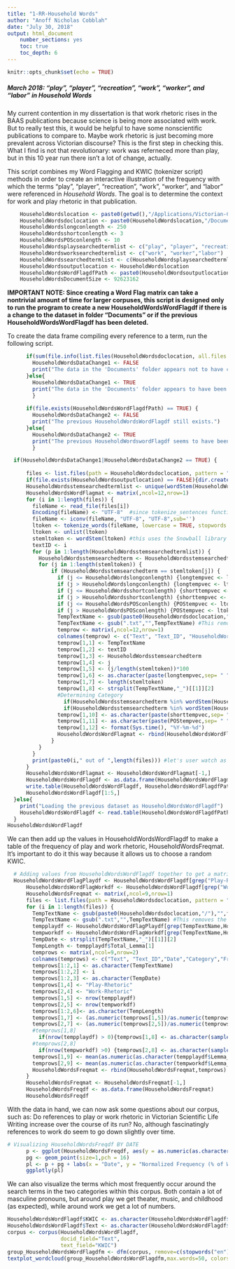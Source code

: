 ```yaml
---
title: "1-RR-Household Words"
author: "Anoff Nicholas Cobblah"
date: "July 30, 2018"
output: html_document
    number_sections: yes
    toc: true
    toc_depth: 6
---
```


```r
knitr::opts_chunk$set(echo = TRUE)
```

##### March 2018: "play", "player", "recreation", "work", "worker", and "labor" in *Household Words*

My current contention in my dissertation is that work rhetoric rises in the BAAS publications because science is being more associated with work. But to really test this, it would be helpful to have some nonscientific publications to compare to. Maybe work rhetoric is just becoming more prevalent across Victorian discourse? This is the first step in checking this. What I find is not that revolutionary: work was referneced more than play, but in this 10 year run there isn't a lot of change, actually.

This script combines my Word Flagging and KWIC (tokenizer script) methods in order to create an interactive illustration of the frequency with which the terms "play", "player", "recreation", "work", "worker", and "labor" were referenced in *Household Words*. The goal is to determine the context for work and play rhetoric in that publication.

```r
    HouseholdWordslocation <- paste0(getwd(),"/Applications/Victorian-Culture/Victorian-Periodicals/Household-Words")
    HouseholdWordsdoclocation <- paste0(HouseholdWordslocation,"/Documents")
    HouseholdWordslongconlength <- 250
    HouseholdWordsshortconlength <- 3
    HouseholdWordsPOSconlength <- 10
    HouseholdWordsplaysearchedtermlist <- c("play", "player", "recreation")
    HouseholdWordsworksearchedtermlist <- c("work", "worker","labor")
    HouseholdWordssearchedtermlist <- c(HouseholdWordsplaysearchedtermlist,HouseholdWordsworksearchedtermlist)
    HouseholdWordsoutputlocation <- HouseholdWordslocation
    HouseholdWordsWordFlagdfPath <- paste0(HouseholdWordsoutputlocation,"/","HouseholdWordsWordFlagdf.txt")
    HouseholdWordsDocumentSize <- 92623162
```

**IMPORTANT NOTE: Since creating a Word Flag matrix can take a nontrivial amount of time for larger corpuses, this script is designed only to run the program to create a new HouseholdWordsWordFlagdf if there is a change to the dataset in folder "Documents" or if the previous HouseholdWordsWordFlagdf has been deleted.**

To create the data frame compiling every reference to a term, run the following script.

```r
      if(sum(file.info(list.files(HouseholdWordsdoclocation, all.files = TRUE, recursive = TRUE, full.names=TRUE))$size) == HouseholdWordsDocumentSize) {
        HouseholdWordsDataChange1 <- FALSE
        print("The data in the 'Documents' folder appears not to have changed.")
      }else{
        HouseholdWordsDataChange1 <- TRUE
        print("The data in the 'Documents' folder appears to have been changed. A new HouseholdWordsWordFlagdf will therefore be created. TO UPDATE THIS SCRIPT, PLEASE CHANGE THE HouseholdWordsDocumentSize TO REFLECT THE NEW SIZE OF THE DOCUMENTS.")
        }
      
      if(file.exists(HouseholdWordsWordFlagdfPath) == TRUE) {
        HouseholdWordsDataChange2 <- FALSE
        print("The previous HouseholdWordsWordFlagdf still exists.")
      }else{
        HouseholdWordsDataChange2 <- TRUE
        print("The previous HouseholdWordswordFlagdf seems to have been moved or deleted.  A new HouseholdWordsWordFlag will therefore be created.")
        }

  if(HouseholdWordsDataChange1|HouseholdWordsDataChange2 == TRUE) {
  
      files <- list.files(path = HouseholdWordsdoclocation, pattern = "txt", full.names = TRUE) #creates vector of txt file names.
      if(file.exists(HouseholdWordsoutputlocation) == FALSE){dir.create(HouseholdWordsoutputlocation)}
      HouseholdWordsstemsearchedtermlist <- unique(wordStem(HouseholdWordssearchedtermlist)) #lemmatizes the list of terms you want to search for.
      HouseholdWordsWordFlagmat <- matrix(,ncol=12,nrow=1)
      for (i in 1:length(files)) {
        fileName <- read_file(files[i])
        Encoding(fileName) <- "UTF-8"  #since tokenize_sentences function requires things to be encoded in UTF-8, need to remove some data.
        fileName <- iconv(fileName, "UTF-8", "UTF-8",sub='')
        ltoken <- tokenize_words(fileName, lowercase = TRUE, stopwords = NULL, simplify = FALSE)
        ltoken <- unlist(ltoken)
        stemltoken <- wordStem(ltoken) #this uses the Snowball library to lemmatize the entire text.
        textID <- i
        for (p in 1:length(HouseholdWordsstemsearchedtermlist)) {
          HouseholdWordsstemsearchedterm <- HouseholdWordsstemsearchedtermlist[p]
          for (j in 1:length(stemltoken)) {
              if (HouseholdWordsstemsearchedterm == stemltoken[j]) {
                if (j <= HouseholdWordslongconlength) {longtempvec <- ltoken[(1:(j+HouseholdWordslongconlength))]}
                if (j > HouseholdWordslongconlength) {longtempvec <- ltoken[(j-HouseholdWordslongconlength):(j+HouseholdWordslongconlength)]}
                if (j <= HouseholdWordsshortconlength) {shorttempvec <- ltoken[(1:(j+HouseholdWordsshortconlength))]}
                if (j > HouseholdWordsshortconlength) {shorttempvec <- ltoken[(j-HouseholdWordsshortconlength):(j+HouseholdWordsshortconlength)]}
                if (j <= HouseholdWordsPOSconlength) {POStempvec <- ltoken[(1:(j+HouseholdWordsPOSconlength))]}
                if (j > HouseholdWordsPOSconlength) {POStempvec <- ltoken[(j-HouseholdWordsPOSconlength):(j+HouseholdWordsPOSconlength)]}
                TempTextName <- gsub(paste0(HouseholdWordsdoclocation,"/"),"",files[i]) #This grabs just the end of the file path.
                TempTextName <- gsub(".txt","",TempTextName) #This removes the .txt from the end of the name.
                temprow <- matrix(,ncol=12,nrow=1)
                colnames(temprow) <- c("Text", "Text_ID", "HouseholdWordsstemsearchedterm","Lemma","Lemma_Perc","KWIC","Total_Lemma","Date","Category","Short_KWIC","POS_KWIC","Current_Date")
                temprow[1,1] <- TempTextName
                temprow[1,2] <- textID
                temprow[1,3] <- HouseholdWordsstemsearchedterm
                temprow[1,4] <- j
                temprow[1,5] <- (j/length(stemltoken))*100
                temprow[1,6] <- as.character(paste(longtempvec,sep= " ",collapse=" "))
                temprow[1,7] <- length(stemltoken)
                temprow[1,8] <- strsplit(TempTextName,"_")[[1]][2]
                #Determining Category
                  if(HouseholdWordsstemsearchedterm %in% wordStem(HouseholdWordsplaysearchedtermlist)) {temprow[1,9] <- "Play-Rhetoric"}
                  if(HouseholdWordsstemsearchedterm %in% wordStem(HouseholdWordsworksearchedtermlist)) {temprow[1,9] <- "Work-Rhetoric"}
                temprow[1,10] <- as.character(paste(shorttempvec,sep= " ",collapse=" "))
                temprow[1,11] <- as.character(paste(POStempvec,sep= " ",collapse=" "))
                temprow[1,12] <- format(Sys.time(), "%Y-%m-%d")
                HouseholdWordsWordFlagmat <- rbind(HouseholdWordsWordFlagmat,temprow)
              }
          }
        }
        print(paste0(i," out of ",length(files))) #let's user watch as code runs for long searches
      }
      HouseholdWordsWordFlagmat <- HouseholdWordsWordFlagmat[-1,]
      HouseholdWordsWordFlagdf <- as.data.frame(HouseholdWordsWordFlagmat)
      write.table(HouseholdWordsWordFlagdf, HouseholdWordsWordFlagdfPath)
      HouseholdWordsWordFlagdf[1:5,]
  }else{
    print("Loading the previous dataset as HouseholdWordsWordFlagdf")
    HouseholdWordsWordFlagdf <- read.table(HouseholdWordsWordFlagdfPath)
  }
HouseholdWordsWordFlagdf
```

We can then add up the values in HouseholdWordsWordFlagdf to make a table of the frequency of play and work rhetoric, HouseholdWordsFreqmat. It's important to do it this way because it allows us to choose a random KWIC.

```r
  # Adding values from HouseholdWordsWordFlagdf together to get a matrix of normalized frequencies for each category, as HouseholdWordsFreqmat
  HouseholdWordsWordFlagPlaydf <- HouseholdWordsWordFlagdf[grep("Play-Rhetoric",HouseholdWordsWordFlagdf$Category),]
      HouseholdWordsWordFlagWorkdf <- HouseholdWordsWordFlagdf[grep("Work-Rhetoric",HouseholdWordsWordFlagdf$Category),]
      HouseholdWordsFreqmat <- matrix(,ncol=9,nrow=1)
      files <- list.files(path = HouseholdWordsdoclocation, pattern = "txt", full.names = TRUE)
      for (i in 1:length(files)) {
        TempTextName <- gsub(paste0(HouseholdWordsdoclocation,"/"),"",files[i]) #This grabs just the end of the file path.
        TempTextName <- gsub(".txt","",TempTextName) #This removes the .txt from the end of the name.
        tempplaydf <- HouseholdWordsWordFlagPlaydf[grep(TempTextName,HouseholdWordsWordFlagPlaydf$Text),]
        tempworkdf <- HouseholdWordsWordFlagWorkdf[grep(TempTextName,HouseholdWordsWordFlagWorkdf$Text),]
        TempDate <- strsplit(TempTextName,"_")[[1]][2]
        TempLength <- tempplaydf$Total_Lemma[1]
        temprows <- matrix(,ncol=9,nrow=2)
        colnames(temprows) <- c("Text", "Text_ID","Date","Category","Frequency","Total_Lemma","Normalized_Freq","Sample_KWIC","Avg_Lemma_Perc")
        temprows[1:2,1] <- as.character(TempTextName)
        temprows[1:2,2] <- i
        temprows[1:2,3] <- as.character(TempDate)
        temprows[1,4] <- "Play-Rhetoric"
        temprows[2,4] <- "Work-Rhetoric"
        temprows[1,5] <- nrow(tempplaydf)
        temprows[2,5] <- nrow(tempworkdf)
        temprows[1:2,6]<- as.character(TempLength)
        temprows[1,7] <- (as.numeric(temprows[1,5])/as.numeric(temprows[1,6]))*100
        temprows[2,7] <- (as.numeric(temprows[2,5])/as.numeric(temprows[2,6]))*100
        #temprows[1,8]
          if(nrow(tempplaydf) > 0){temprows[1,8] <- as.character(sample(tempplaydf$Short_KWIC,1))}else{temprows[1,8] <- NA}
        #temprows[2,8]
          if(nrow(tempworkdf) >0) {temprows[2,8] <- as.character(sample(tempworkdf$Short_KWIC,1))}else{temprows[2,8] <- NA}
        temprows[1,9] <- mean(as.numeric(as.character(tempplaydf$Lemma_Perc)))
        temprows[2,9] <- mean(as.numeric(as.character(tempworkdf$Lemma_Perc)))
        HouseholdWordsFreqmat <- rbind(HouseholdWordsFreqmat,temprows)
      }
      HouseholdWordsFreqmat <- HouseholdWordsFreqmat[-1,]
      HouseholdWordsFreqdf <- as.data.frame(HouseholdWordsFreqmat)
      HouseholdWordsFreqdf
```

With the data in hand, we can now ask some questions about our corpus, such as: Do references to play or work rhetoric in Victorian Scientific Life Writing increase over the course of its run? No, although fascinatingly references to work do seem to go down slightly over time.

```r
# Visualizing HouseholdWordsFreqdf BY DATE
      p <- ggplot(HouseholdWordsFreqdf, aes(y = as.numeric(as.character(Normalized_Freq)), x = as.numeric(substr(Date,1,4)), color = Category, label = Sample_KWIC))
      pg <- geom_point(size=1,pch = 16)
      pl <- p + pg + labs(x = "Date", y = "Normalized Frequency (% of Words in Text)", title = "Appearances of Play and Work Rhetoric within Household Words")
      ggplotly(pl)
```

We can also visualize the terms which most frequently occur around the search terms in the two categories within this corpus. Both contain a lot of masculine pronouns, but around play we get theater, music, and childhood (as expected), while around work we get a lot of numbers.
```r
HouseholdWordsWordFlagdf$KWIC <- as.character(HouseholdWordsWordFlagdf$KWIC)
HouseholdWordsWordFlagdf$Text <- as.character(HouseholdWordsWordFlagdf$Text)
corpus <- corpus(HouseholdWordsWordFlagdf, 
                 docid_field="Text", 
                 text_field="KWIC")
group_HouseholdWordsWordFlagdfm <- dfm(corpus, remove=c(stopwords("en"),HouseholdWordssearchedtermlist), remove_punct=TRUE, remove_numbers = TRUE, groups="Category")
textplot_wordcloud(group_HouseholdWordsWordFlagdfm,max.words=50, colors = RColorBrewer::brewer.pal(8,"Dark2"), comparison=TRUE)
```
